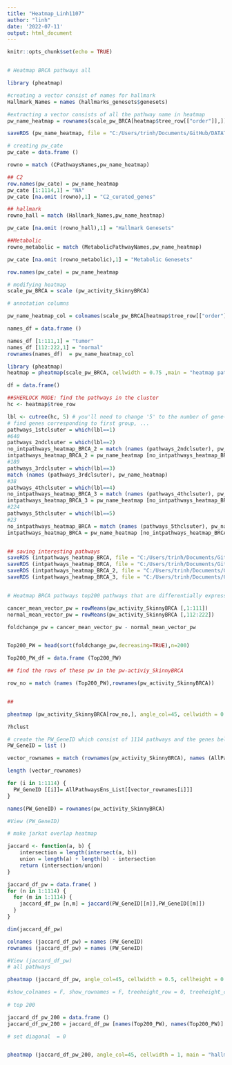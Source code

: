 ```yaml
---
title: "Heatmap_Linh1107"
author: "linh"
date: '2022-07-11'
output: html_document
---
```


```r
knitr::opts_chunk$set(echo = TRUE)
```



```r


```


```r

# Heatmap BRCA pathways all 

library (pheatmap)

#creating a vector consist of names for hallmark
Hallmark_Names = names (hallmarks_genesets$genesets)

#extracting a vector consists of all the pathway name in heatmap 
pw_name_heatmap = rownames(scale_pw_BRCA[heatmap$tree_row[["order"]],])

saveRDS (pw_name_heatmap, file = "C:/Users/trinh/Documents/GitHub/DATATSETS/pw_name_heatmap.RSD")

# creating pw_cate
pw_cate = data.frame ()

rowno = match (CPathwaysNames,pw_name_heatmap)

## C2
row.names(pw_cate) = pw_name_heatmap
pw_cate [1:1114,1] = "NA"
pw_cate [na.omit (rowno),1] = "C2_curated_genes"

## hallmark 
rowno_hall = match (Hallmark_Names,pw_name_heatmap)

pw_cate [na.omit (rowno_hall),1] = "Hallmark Genesets"

##Metabolic
rowno_metabolic = match (MetabolicPathwayNames,pw_name_heatmap)

pw_cate [na.omit (rowno_metabolic),1] = "Metabolic Genesets"

row.names(pw_cate) = pw_name_heatmap

# modifying heatmap
scale_pw_BRCA = scale (pw_activity_SkinnyBRCA)

# annotation columns

pw_name_heatmap_col = colnames(scale_pw_BRCA[heatmap$tree_row[["order"]],])

names_df = data.frame ()

names_df [1:111,1] = "tumor"
names_df [112:222,1] = "normal"
rownames(names_df)  = pw_name_heatmap_col

library (pheatmap)
heatmap = pheatmap(scale_pw_BRCA, cellwidth = 0.75 ,main = "heatmap pathways in BRCA", width = 15, height = 15, fontsize = 8,fontsize_row = 0.5, cluster_cols=F, show_colnames = F, annotation_row = pw_cate, treeheight_row = 0)

df = data.frame()

##SHERLOCK MODE: find the pathways in the cluster
hc <- heatmap$tree_row

lbl <- cutree(hc, 5) # you'll need to change '5' to the number of gene-groups you're interested in
# find genes corresponding to first group, ...
pathways_1stclsuter = which(lbl==1)
#640
pathways_2ndclsuter = which(lbl==2)
no_intpathways_heatmap_BRCA_2 = match (names (pathways_2ndclsuter), pw_name_heatmap)
intpathways_heatmap_BRCA_2 = pw_name_heatmap [no_intpathways_heatmap_BRCA_2]
#189
pathways_3rdclsuter = which(lbl==3)
match (names (pathways_3rdclsuter), pw_name_heatmap)
#38
pathways_4thclsuter = which(lbl==4)
no_intpathways_heatmap_BRCA_3 = match (names (pathways_4thclsuter), pw_name_heatmap)
intpathways_heatmap_BRCA_3 = pw_name_heatmap [no_intpathways_heatmap_BRCA_3]
#224
pathways_5thclsuter = which(lbl==5)
#23
no_intpathways_heatmap_BRCA = match (names (pathways_5thclsuter), pw_name_heat3amap)
intpathways_heatmap_BRCA = pw_name_heatmap [no_intpathways_heatmap_BRCA]


## saving interesting pathways
saveRDS (intpathways_heatmap_BRCA, file = "C:/Users/trinh/Documents/GitHub/DATATSETS/intpathways_heatmap_BRCA.RDS")
saveRDS (intpathways_heatmap_BRCA, file = "C:/Users/trinh/Documents/GitHub/DATATSETS/intpathways_heatmap_BRCA.RDS")
saveRDS (intpathways_heatmap_BRCA_2, file = "C:/Users/trinh/Documents/GitHub/DATATSETS/intpathways_heatmap_BRCA_2.RDS")
saveRDS (intpathways_heatmap_BRCA_3, file = "C:/Users/trinh/Documents/GitHub/DATATSETS/intpathways_heatmap_BRCA_3.RDS")


# Heatmap BRCA pathways top200 pathways that are differentially expressed between tumor and normal

cancer_mean_vector_pw = rowMeans(pw_activity_SkinnyBRCA [,1:111])
normal_mean_vector_pw = rowMeans(pw_activity_SkinnyBRCA [,112:222])

foldchange_pw = cancer_mean_vector_pw - normal_mean_vector_pw


Top200_PW = head(sort(foldchange_pw,decreasing=TRUE),n=200)

Top200_PW_df = data.frame (Top200_PW)

## find the rows of these pw in the pw-activiy_SkinnyBRCA

row_no = match (names (Top200_PW),rownames(pw_activity_SkinnyBRCA))


##

pheatmap (pw_activity_SkinnyBRCA[row_no,], angle_col=45, cellwidth = 0.75,main = "top 200 differentilly expressed pathways between normal and tumor in BRCA", width = 15, height = 15, fontsize = 8, fontsize_col = 2, fontsize_row = 1)

?hclust

```


```r

# create the PW_GeneID which consist of 1114 pathways and the genes belong to each pathway
PW_GeneID = list ()

vector_rownames = match (rownames(pw_activity_SkinnyBRCA), names (AllPathwaysEns_List))

length (vector_rownames)

for (i in 1:1114) {
  PW_GeneID [[i]]= AllPathwaysEns_List[[vector_rownames[i]]]
}

names(PW_GeneID) = rownames(pw_activity_SkinnyBRCA)

#View (PW_GeneID)

# make jarkat overlap heatmap

jaccard <- function(a, b) {
    intersection = length(intersect(a, b))
    union = length(a) + length(b) - intersection
    return (intersection/union)
}

jaccard_df_pw = data.frame( )
for (n in 1:1114) {
  for (m in 1:1114) {
    jaccard_df_pw [n,m] = jaccard(PW_GeneID[[n]],PW_GeneID[[m]])
  }
}

dim(jaccard_df_pw)

colnames (jaccard_df_pw) = names (PW_GeneID)
rownames (jaccard_df_pw) = names (PW_GeneID)

#View (jaccard_df_pw)
# all pathways

pheatmap (jaccard_df_pw, angle_col=45, cellwidth = 0.5, cellheight = 0.5, main = "hallmark genesets overlap (Jaccard)", width = 7, height = 7, fontsize = 8, fontsize_col = 1, fontsize_row = 1)

#show_colnames = F, show_rownames = F, treeheight_row = 0, treeheight_col = 0
          
# top 200

jaccard_df_pw_200 = data.frame ()
jaccard_df_pw_200 = jaccard_df_pw [names(Top200_PW), names(Top200_PW)]

# set diagonal  = 0


pheatmap (jaccard_df_pw_200, angle_col=45, cellwidth = 1, main = "hallmark genesets overlap top 200 pathways (Jaccard)", width = 30, height = 30, fontsize = 8, fontsize_col = 1, fontsize_row = 1)




```


